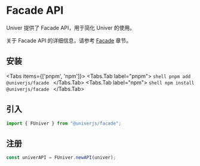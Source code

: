 
# Facade API

Univer 提供了 Facade API，用于简化 Univer 的使用。

关于 Facade API 的详细信息，请参考 [Facade](/guides/sheet/facade/facade) 章节。

## 安装

<Tabs items={['pnpm', 'npm']}>
  <Tabs.Tab label="pnpm">
    ```shell
    pnpm add @univerjs/facade
    ```
  </Tabs.Tab>
  <Tabs.Tab label="npm">
    ```shell
    npm install @univerjs/facade
    ```
  </Tabs.Tab>
</Tabs>

## 引入

```typescript
import { FUniver } from "@univerjs/facade";
```

## 注册

```typescript
const univerAPI = FUniver.newAPI(univer);
```
